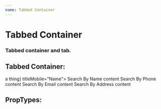 ```yaml
---
name: Tabbed Container
---
```






# Tabbed Container
### Tabbed container and tab.

## Tabbed Container:
<Playground>
	<TabbedContainer>
		<TabContent defaultActive title={<span>a thing</span>} titleMobile="Name">
			Search By Name content
		</TabContent>
		<TabContent title="Search By Phone" titleMobile="Phone">
			Search By Phone content
		</TabContent>
		<TabContent title="Search By Email" titleMobile="Email">
			Search By Email content
		</TabContent>
		<TabContent title="Search By Address" titleMobile="Address">
			Search By Address content
		</TabContent>
	</TabbedContainer>
</Playground>

## PropTypes:
<PropsTable of={TabbedContainer} />


